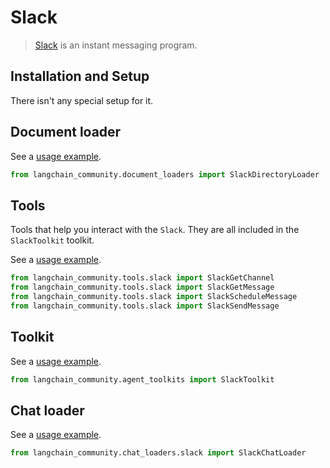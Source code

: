 # Slack

>[Slack](https://slack.com/) is an instant messaging program.
 
## Installation and Setup

There isn't any special setup for it.


## Document loader

See a [usage example](/docs/integrations/document_loaders/slack).

```python
from langchain_community.document_loaders import SlackDirectoryLoader
```

## Tools

Tools that help you interact with the `Slack`. They are all included
in the `SlackToolkit` toolkit.

See a [usage example](/docs/integrations/toolkits/slack).

```python
from langchain_community.tools.slack import SlackGetChannel
from langchain_community.tools.slack import SlackGetMessage
from langchain_community.tools.slack import SlackScheduleMessage
from langchain_community.tools.slack import SlackSendMessage
```

## Toolkit

See a [usage example](/docs/integrations/toolkits/slack).

```python
from langchain_community.agent_toolkits import SlackToolkit
```

## Chat loader

See a [usage example](/docs/integrations/chat_loaders/slack).

```python
from langchain_community.chat_loaders.slack import SlackChatLoader
```
